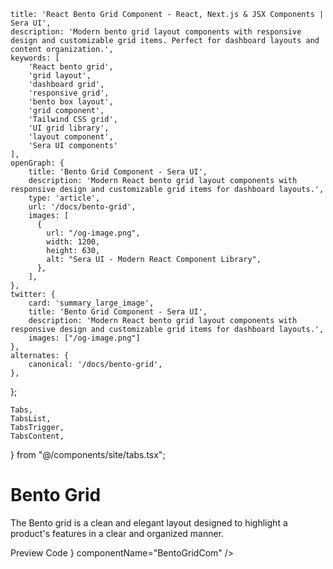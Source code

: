     title: 'React Bento Grid Component - React, Next.js & JSX Components | Sera UI',
    description: 'Modern bento grid layout components with responsive design and customizable grid items. Perfect for dashboard layouts and content organization.',
    keywords: [
        'React bento grid',
        'grid layout',
        'dashboard grid',
        'responsive grid',
        'bento box layout',
        'grid component',
        'Tailwind CSS grid',
        'UI grid library',
        'layout component',
        'Sera UI components'
    ],
    openGraph: {
        title: 'Bento Grid Component - Sera UI',
        description: 'Modern React bento grid layout components with responsive design and customizable grid items for dashboard layouts.',
        type: 'article',
        url: '/docs/bento-grid',
        images: [
          {
            url: "/og-image.png",
            width: 1200,
            height: 630,
            alt: "Sera UI - Modern React Component Library",
          },
        ],
    },
    twitter: {
        card: 'summary_large_image',
        title: 'Bento Grid Component - Sera UI',
        description: 'Modern React bento grid layout components with responsive design and customizable grid items for dashboard layouts.',
        images: ["/og-image.png"]
    },
    alternates: {
        canonical: '/docs/bento-grid',
    },
};

    Tabs,
    TabsList,
    TabsTrigger,
    TabsContent,
} from "@/components/site/tabs.tsx";




# Bento Grid <AI dir="left"/>
The Bento grid is a clean and elegant layout designed to highlight a product's features in a clear and organized manner.


<Tabs defaultValue="preview" className="">
  <TabsList>
    <TabsTrigger value="preview">Preview</TabsTrigger>
    <TabsTrigger value="code">Code</TabsTrigger>
  </TabsList>
  <TabsContent value="preview">
    <ComponentRenderer component={<BentoGridCom />} componentName="BentoGridCom" />
  </TabsContent>
  <TabsContent value="code">
    <CodeBlock filePath="src/app/docs/bento-grid/bento-grid.tsx" />
  </TabsContent>
</Tabs>
